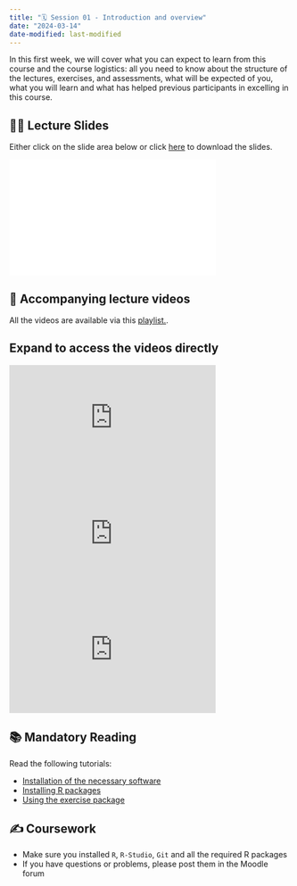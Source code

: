 ```yaml
---
title: "🗓️ Session 01 - Introduction and overview"
date: "2024-03-14"
date-modified: last-modified
---
```


In this first week, we will cover what you can expect to learn from this course 
and the course logistics: all you need to know about the structure of the 
lectures, exercises, and assessments, what will be expected of you, what you
will learn and what has helped previous participants in excelling in this 
course. 

## 👨‍🏫 Lecture Slides 

Either click on the slide area below or click 
[here](/2024Spring/material/slides/T1-Introduction.pdf) to download the slides.


```{=html}
<div class="embed-container">
  <iframe 
  width="370" height="208"
  src="/2024Spring/material/slides/T1-Introduction.pdf" 
  style="border: 0.5px" 
  ></iframe>
</div>
```

## 🎥 Accompanying lecture videos 

All the videos are available via this [playlist.](https://www.youtube.com/playlist?list=PLZDawQMrG1RImURlbldAF773MDRqeARNu).

::: {.callout-note collapse="true"}
## Expand to access the videos directly

```{=html}
<div class="embed-container">
<iframe width="370" height="208" src="https://www.youtube.com/embed/szeZPKiK7LM?si=-UW5AP58W3I1-Ig6" title="YouTube video player" frameborder="0" allow="accelerometer; autoplay; clipboard-write; encrypted-media; gyroscope; picture-in-picture; web-share" allowfullscreen></iframe>
</div>
```

```{=html}
<div class="embed-container">
<iframe width="370" height="208" src="https://www.youtube.com/embed/3sJoV_7DGDw?si=GaOWRYmo1K6obIph" title="YouTube video player" frameborder="0" allow="accelerometer; autoplay; clipboard-write; encrypted-media; gyroscope; picture-in-picture; web-share" allowfullscreen></iframe>
</div>
```

```{=html}
<div class="embed-container">
<iframe width="370" height="208" src="https://www.youtube.com/embed/AKGUGQt2dvo?si=kXRPe6lXWNNq4gB9" title="YouTube video player" frameborder="0" allow="accelerometer; autoplay; clipboard-write; encrypted-media; gyroscope; picture-in-picture; web-share" allowfullscreen></iframe>
```
:::

## 📚 Mandatory Reading

Read the following tutorials:

- [Installation of the necessary software](/2024Spring/tutorials/installation/index.qmd)
- [Installing R packages](/2024Spring/tutorials/installing-packages/index.qmd)
- [Using the exercise package](/2024Spring/tutorials/using-exercises/index.qmd)

## ✍️ Coursework

- Make sure you installed `R`, `R-Studio`, `Git` and all the required R packages
- If you have questions or problems, please post them in the Moodle forum

